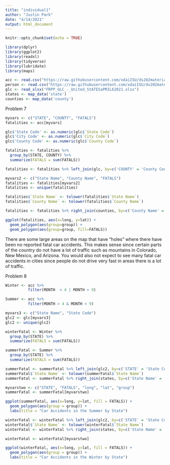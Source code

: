 ```yaml
---
title: "individual1"
author: "Justin Park"
date: "4/14/2021"
output: html_document
---
```


```r
knitr::opts_chunk$set(echo = TRUE)
```

```R
library(dplyr)
library(ggplot2)
library(readxl)
library(tidyverse)
library(lubridate)
library(maps)
```

```R
acc <- read.csv("https://raw.githubusercontent.com/xdaiISU/ds202materials/master/hwlabs/fars2017/accident.csv", stringsAsFactors = FALSE)
person <- read.csv("https://raw.githubusercontent.com/xdaiISU/ds202materials/master/hwlabs/fars2017/person.csv", stringsAsFactors = FALSE)
glc <- read_xlsx("FRPP_GLC_-_United_StATESaPRIL62021.xlsx")
states <- map_data('state')
counties <- map_data('county')
```

Problem 7
```R
myvars <- c("STATE", "COUNTY", "FATALS")
fatalities <- acc[myvars]

glc$'State Code' <- as.numeric(glc$`State Code`)
glc$'City Code' <- as.numeric(glc$`City Code`)
glc$'County Code' <- as.numeric(glc$`County Code`)

fatalities <- fatalities %>%
  group_by(STATE, COUNTY) %>%
  summarize(FATALS = sum(FATALS))

fatalities <- fatalities %>% left_join(glc, by=c('COUNTY' = 'County Code', 'STATE' = 'State Code'))

myvars2 <- c("State Name", "County Name", "FATALS")
fatalities <- fatalities[myvars2]
fatalities <- unique(fatalities)

fatalities$`State Name` <- tolower(fatalities$`State Name`)
fatalities$`County Name` <- tolower(fatalities$`County Name`)

fatalities <- fatalities %>% right_join(counties, by=c('County Name' = 'subregion', 'State Name' = 'region'))

ggplot(fatalities, aes(x=long, y=lat)) + 
  geom_polygon(aes(group=group)) +
  geom_polygon(aes(group=group, fill=FATALS))
```

There are some large areas on the map that have "holes" where there have been no reported fatal car accidents. This makes sense since certain parts of the country do not have a lot of traffic such as mountains in Colorado, New Mexico, and Arizona. You would also not expect to see many fatal car accidents in cities since people do not drive very fast in areas there is a lot of traffic.

Problem 8
```R
Winter <- acc %>%
          filter(MONTH  < 4 | MONTH > 9)

Summer <- acc %>%
          filter(MONTH > 4 & MONTH < 9)

myvars3 <- c("State Name", "State Code")
glc2 <- glc[myvars3]
glc2 <- unique(glc2)

winterFatal <- Winter %>%
  group_by(STATE) %>%
  summarize(FATALS = sum(FATALS))

summerFatal <- Summer %>%
  group_by(STATE) %>%
  summarize(FATALS = sum(FATALS))

summerFatal <- summerFatal %>% left_join(glc2, by=c('STATE' = 'State Code'))
summerFatal$`State Name` <- tolower(summerFatal$`State Name`)
summerFatal <- summerFatal %>% right_join(states, by=c('State Name' = 'region'))

myvarstwo <- c("STATE", "FATALS", "long", "lat", "group")
summerFatal <- summerFatal[myvarstwo]

ggplot(summerFatal, aes(x=long, y=lat, fill = FATALS)) +
  geom_polygon(aes(group = group)) +
  labs(title = "Car Accidents in the Summer by State")

winterFatal <- winterFatal %>% left_join(glc2, by=c('STATE' = 'State Code'))
winterFatal$`State Name` <- tolower(winterFatal$`State Name`)
winterFatal <- winterFatal %>% right_join(states, by=c('State Name' = 'region'))

winterFatal <- winterFatal[myvarstwo]

ggplot(winterFatal, aes(x=long, y=lat, fill = FATALS)) +
  geom_polygon(aes(group = group)) +
  labs(title = "Car Accidents in the Winter by State")

```